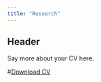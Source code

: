 ```yaml
---
title: "Research"
---
```


## Header

Say more about your CV here.






#<a href="CV.pdf#" class="download" title="Download CV as PDF">Download CV</a>		